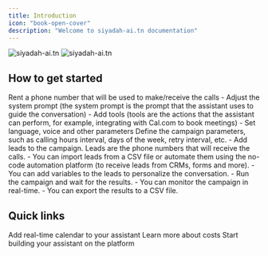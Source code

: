 ```yaml
---
title: Introduction
icon: "book-open-cover"
description: "Welcome to siyadah-ai.tn documentation"
---
```


<img
  className="block dark:hidden"
  src="https://siyadah-ai.tn/ogimage-en.jpg"
  alt="siyadah-ai.tn"
/>
<img
  className="hidden dark:block"
  src="https://siyadah-ai.tn/ogimage-en.jpg"
  alt="siyadah-ai.tn"
/>

## How to get started

<Steps>
  <Step title="Rent a phone number">
    Rent a phone number that will be used to make/receive the calls
  </Step>
  <Step title="Create an assistant">
    - Adjust the system prompt (the system prompt is the prompt that the
    assistant uses to guide the conversation) - Add tools (tools are the actions
    that the assistant can perform, for example, integrating with Cal.com to
    book meetings) - Set language, voice and other parameters
  </Step>
  <Step title="Create a campaign">
    Define the campaign parameters, such as calling hours interval, days of the
    week, retry interval, etc.
  </Step>
  <Step title="Add leads">
    - Add leads to the campaign. Leads are the phone numbers that will receive
    the calls. - You can import leads from a CSV file or automate them using the
    no-code automation platform (to receive leads from CRMs, forms and more). -
    You can add variables to the leads to personalize the conversation.
  </Step>
  <Step title="Run the campaign">
    - Run the campaign and wait for the results. - You can monitor the campaign
    in real-time. - You can export the results to a CSV file.
  </Step>
</Steps>

## Quick links

<CardGroup cols={3}>
  <Card
    title="Add Cal.com tool"
    icon="arrow-up-right-from-square"
    href="tools/cal-com">
    Add real-time calendar to your assistant
  </Card>
  <Card title="Costs" icon="arrow-up-right-from-square" href="costs">
    Learn more about costs
  </Card>
  <Card
    title="Go to the platform"
    icon="arrow-up-right-from-square"
    href="https://app.siyadah-ai.tn/">
    Start building your assistant on the platform
  </Card>
</CardGroup>
